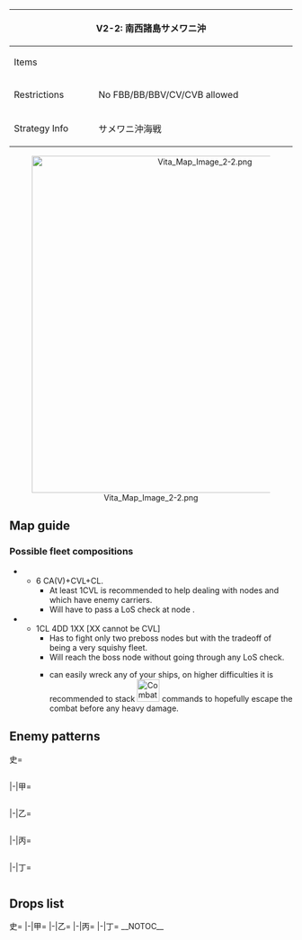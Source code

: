 {| class="article-table" style="width:100%;"
|-
! colspan="2" style="text-align:center;width:70%;" | V2-2: 南西諸島サメワニ沖
| rowspan="3" style="text-align:center;width:30%;" | [[File:Vita Map Banner 2-2.png|400px]]
|-
! Items
| {{Fuel}}
|-
! Restrictions
| No FBB/BB/BBV/CV/CVB allowed
|-
! Strategy Info
|サメワニ沖海戦
|南西諸島サメワニ沖に多方面から集結した深海棲艦寄せ集め<br>艦隊の存在を確認した。同敵艦隊を捕捉、これを撃滅せよ！
|}
<center>[[File:Vita Map Image 2-2.png|600px]]</center>
==Map guide==
{{Map/Branching
|id = V2-2
|A -> C =
Otherwise, route to C.
|A -> B/empty =* Meet any of the following requirements:
** Fleet flagship is a CL, DD ≧ 3, and CA ≦ 2.
** CL ≧ 1 and DD ≧ 4
|A -> C = * Do not meet the requirements for B
|D -> F = * Do not meet the requirements for E
|D -> E/resource = * Meet '''all''' of the following requirements:
** CL ≧ 1 and DD ≧ 4
** CVL = 0
|F -> G/empty = *Meet any of the following requirements:
** SS(V) ≧ 4
** Fail the LoS check
|F -> H = * Do not meet the requirements for G
}}

===Possible fleet compositions===
*{{Event/Route|A|red|C|red|F|red|H|red}}
**6 CA(V)+CVL+CL.
***At least 1CVL is recommended to help dealing with nodes {{Event/Route|C|red}} and {{Event/Route|F|red}} which have enemy carriers.
***Will have to pass a LoS check at node {{Event/Route|F|red}}.
*{{Event/Route|A|red|B|blue|D|red|E|green|H|red}}
**1CL 4DD 1XX [XX cannot be CVL]
***Has to fight only two preboss nodes but with the tradeoff of being a very squishy fleet.
***Will reach the boss node without going through any LoS check.
***{{Event/Route|D|red}} can easily wreck any of your ships, on higher difficulties it is recommended to stack [[File:Combat command (4).png|40px]] commands to hopefully escape the combat before any heavy damage.

==Enemy patterns==
<tabber>史=
<div class="scrollable" style="width:800px;max-height:400px;overflow:auto;">
{{Map/Nodes|name=哨戒艦隊
|A
|Normal/BaseXP
|{{Formation|Line Ahead}}
|160
|601
|554
|554
|576
|576
|576
|-
|A
|Normal/BaseXP
|{{Formation|Line Ahead}}{{Formation|Double Line}}
|120
|555
|554
|554
|576
|575
|575
|-
}}
{{Map/Nodes|name=前衛部隊
|C
|Normal/BaseXP
|{{Formation|Double Line}}{{Formation|Diamond}}
|160
|560
|555
|555
|577
|577
|535
|-
|C
|Normal/BaseXP
|{{Formation|Diamond}}
|140
|560
|555
|554
|576
|576
|532
|-
}}
{{Map/Nodes|name=水上打撃部隊
|D
|Normal/BaseXP
|{{Formation|Line Ahead}}
|200
|601
|559
|559
|543
|576
|576
|-
|D
|Normal/BaseXP
|{{Formation|Line Ahead}}{{Formation|Double Line}}
|180
|543
|559
|559
|555
|575
|575
|-
}}
{{Map/Nodes|name=緊急派遣任務部隊
|F
|Normal/BaseXP
|{{Formation|Double Line}}{{Formation|Diamond}}
|200
|579
|527
|527
|592
|575
|575
|-
|F
|Normal/BaseXP
|{{Formation|Diamond}}
|180
|579
|527
|527
|591
|575
|575
|-
|F
|Normal/BaseXP
|{{Formation|Diamond}}
|170
|528
|527
|527
|591
|575
|575
|-
}}
{{Map/Nodes|name=方面主力艦隊
|G
|Boss/BaseXP
|{{Formation|Line Ahead}}
|300
|566
|595
|595
|555
|576
|576
|-
|G
|Boss/BaseXP
|{{Formation|Line Ahead}}
|300
|566
|595
|595
|576
|576
|576
|-
|G
|Boss/BaseXP
|{{Formation|Line Ahead}}
|280
|555
|595
|595
|576
|575
|575
|-
}}
</div> <!-- overflow -->
|-|甲=
<div class="scrollable" style="width:800px;max-height:400px;overflow:auto;">
{{Map/Nodes|name=哨戒艦隊
|A
|Normal/BaseXP
|{{Formation|Line Ahead}}{{Formation|Double Line}}
|120
|555
|554
|554
|576
|575
|575
|-
|A
|Normal/BaseXP
|{{Formation|Line Ahead}}{{Formation|Double Line}}
|95
|555
|554
|518
|576
|501
|501
|-
}}
{{Map/Nodes|name=前衛部隊
|C
|Normal/BaseXP
|{{Formation|Diamond}}
|140
|560
|555
|554
|576
|576
|532
|-
|C
|Normal/BaseXP
|{{Formation|Double Line}}{{Formation|Diamond}}
|120
|560
|555
|554
|575
|575
|530
|-
}}
{{Map/Nodes|name=水上打撃部隊
|D
|Normal/BaseXP
|{{Formation|Line Ahead}}{{Formation|Double Line}}
|180
|543
|559
|559
|555
|575
|575
|-
|D
|Normal/BaseXP
|{{Formation|Double Line}}
|170
|543
|559
|559
|519
|575
|575
|-
|D
|Normal/BaseXP
|{{Formation|Double Line}}
|150
|542
|521
|521
|519
|575
|575
|-
}}
{{Map/Nodes|name=緊急派遣任務部隊
|F
|Normal/BaseXP
|{{Formation|Diamond}}
|180
|579
|527
|527
|591
|575
|575
|-
|F
|Normal/BaseXP
|{{Formation|Diamond}}
|170
|528
|527
|527
|591
|575
|575
|-
|F
|Normal/BaseXP
|{{Formation|Diamond}}
|140
|528
|522
|522
|591
|575
|575
|-
|F
|Normal/BaseXP
|{{Formation|Diamond}}
|120
|528
|522
|522
|591
|501
|501
|-
}}
{{Map/Nodes|name=方面主力艦隊
|G
|Boss/BaseXP
|{{Formation|Line Ahead}}{{Formation|Double Line}}
|280
|555
|595
|595
|576
|575
|575
|-
|G
|Boss/BaseXP
|{{Formation|Double Line}}
|220
|555
|594
|594
|576
|575
|575
|-
}}
</div> <!-- overflow -->
|-|乙=
<div class="scrollable" style="width:800px;max-height:400px;overflow:auto;">
{{Map/Nodes|name=哨戒艦隊
|A
|Normal/BaseXP
|{{Formation|Line Ahead}}{{Formation|Double Line}}
|95
|555
|554
|518
|576
|501
|501
|-
|A
|Normal/BaseXP
|{{Formation|Line Ahead}}{{Formation|Double Line}}
|75
|555
|518
|576
|501
|501
|-
|A
|Normal/BaseXP
|{{Formation|Line Ahead}}
|60
|519
|518
|575
|501
|501
|-
}}
{{Map/Nodes|name=前衛部隊
|C
|Normal/BaseXP
|{{Formation|Double Line}}{{Formation|Diamond}}
|120
|560
|555
|554
|575
|575
|530
|-
|C
|Normal/BaseXP
|{{Formation|Double Line}}{{Formation|Diamond}}
|80
|523
|519
|518
|575
|575
|-
|C
|Normal/BaseXP
|{{Formation|Double Line}}
|60
|523
|519
|501
|501
|-
|C
|Normal/BaseXP
|{{Formation|Diamond}}
|40
|526
|518
|501
|501
|-
}}
{{Map/Nodes|name=水上打撃部隊
|D
|Normal/BaseXP
|{{Formation|Double Line}}
|170
|543
|559
|559
|519
|575
|575
|-
|D
|Normal/BaseXP
|{{Formation|Double Line}}
|150
|542
|521
|521
|519
|575
|575
|-
|D
|Normal/BaseXP
|{{Formation|Double Line}}
|130
|542
|521
|521
|506
|501
|501
|-
|D
|Normal/BaseXP
|{{Formation|Double Line}}
|110
|541
|521
|521
|501
|501
|501
|-
}}
{{Map/Nodes|name=緊急派遣任務部隊
|F
|Normal/BaseXP
|{{Formation|Diamond}}
|140
|528
|522
|522
|591
|575
|575
|-
|F
|Normal/BaseXP
|{{Formation|Diamond}}
|120
|528
|522
|522
|591
|501
|501
|-
|F
|Normal/BaseXP
|{{Formation|Double Line}}
|100
|528
|522
|522
|575
|501
|501
|-
|F
|Normal/BaseXP
|{{Formation|Double Line}}
|90
|525
|522
|522
|501
|501
|-
}}
{{Map/Nodes|name=方面主力艦隊
|G
|Boss/BaseXP
|{{Formation|Double Line}}
|220
|555
|594
|594
|576
|575
|575
|-
|G
|Boss/BaseXP
|{{Formation|Double Line}}
|200
|555
|594
|594
|576
|501
|501
|-
|G
|Boss/BaseXP
|{{Formation|Double Line}}
|170
|594
|594
|576
|501
|501
|501
|-
|G
|Boss/BaseXP
|{{Formation|Double Line}}
|140
|527
|522
|576
|501
|501
|501
|-
}}
</div> <!-- overflow -->
|-|丙=
<div class="scrollable" style="width:800px;max-height:400px;overflow:auto;">
{{Map/Nodes|name=哨戒艦隊
|A
|Normal/BaseXP
|{{Formation|Line Ahead}}{{Formation|Double Line}}
|75
|555
|518
|576
|501
|501
|-
|A
|Normal/BaseXP
|{{Formation|Line Ahead}}
|60
|519
|518
|575
|501
|501
|-
|A
|Normal/BaseXP
|{{Formation|Double Line}}
|60
|518
|575
|501
|501
|501
|-
}}
{{Map/Nodes|name=前衛部隊
|C
|Normal/BaseXP
|{{Formation|Double Line}}{{Formation|Diamond}}
|80
|523
|519
|518
|575
|575
|-
|C
|Normal/BaseXP
|{{Formation|Double Line}}
|60
|523
|519
|501
|501
|-
|C
|Normal/BaseXP
|{{Formation|Diamond}}
|40
|526
|518
|501
|501
|-
}}
{{Map/Nodes|name=水上打撃部隊
|D
|Normal/BaseXP
|{{Formation|Double Line}}
|130
|542
|521
|521
|506
|501
|501
|-
|D
|Normal/BaseXP
|{{Formation|Double Line}}
|110
|541
|521
|521
|501
|501
|501
|-
|D
|Normal/BaseXP
|{{Formation|Double Line}}
|90
|541
|508
|508
|501
|501
|501
|-
}}
{{Map/Nodes|name=緊急派遣任務部隊
|F
|Normal/BaseXP
|{{Formation|Double Line}}
|100
|528
|522
|522
|575
|501
|501
|-
|F
|Normal/BaseXP
|{{Formation|Double Line}}
|90
|525
|522
|522
|501
|501
|-
|F
|Normal/BaseXP
|{{Formation|Diamond}}
|75
|525
|522
|501
|501
|-
}}
{{Map/Nodes|name=方面主力艦隊
|G
|Boss/BaseXP
|{{Formation|Double Line}}
|200
|555
|594
|594
|576
|501
|501
|-
|G
|Boss/BaseXP
|{{Formation|Double Line}}
|170
|594
|594
|576
|501
|501
|501
|-
|G
|Boss/BaseXP
|{{Formation|Double Line}}
|140
|527
|522
|576
|501
|501
|501
|-
|G
|Boss/BaseXP
|{{Formation|Double Line}}
|120
|527
|522
|501
|501
|501
|-
}}
</div> <!-- overflow -->
|-|丁=
<div class="scrollable" style="width:800px;max-height:400px;overflow:auto;">
{{Map/Nodes|name=哨戒艦隊
|A
|Normal/BaseXP
|{{Formation|Line Ahead}}
|60
|519
|518
|575
|501
|501
|-
|A
|Normal/BaseXP
|{{Formation|Double Line}}
|60
|518
|575
|501
|501
|501
|-
}}
{{Map/Nodes|name=前衛部隊
|C
|Normal/BaseXP
|{{Formation|Double Line}}
|60
|523
|519
|501
|501
|-
|C
|Normal/BaseXP
|{{Formation|Diamond}}
|40
|526
|518
|501
|501
|-
}}
{{Map/Nodes|name=水上打撃部隊
|D
|Normal/BaseXP
|{{Formation|Double Line}}
|90
|541
|508
|508
|501
|501
|501
|-
|D
|Normal/BaseXP
|{{Formation|Double Line}}
|80
|541
|508
|508
|501
|501
|-
}}
{{Map/Nodes|name=緊急派遣任務部隊
|F
|Normal/BaseXP
|{{Formation|Double Line}}
|90
|525
|522
|522
|501
|501
|-
|F
|Normal/BaseXP
|{{Formation|Diamond}}
|75
|525
|522
|501
|501
|-
}}
{{Map/Nodes|name=方面主力艦隊
|G
|Boss/BaseXP
|{{Formation|Double Line}}
|140
|527
|522
|576
|501
|501
|501
|-
|G
|Boss/BaseXP
|{{Formation|Double Line}}
|120
|527
|522
|501
|501
|501
|-
}}
</div> <!-- overflow -->
</tabber>

==Drops list==
<tabber>史=
{{Map/Drops
|regular = true
|no_legend = true
|filter_button = true
|nodes =  A, C, D, F, G
|boss = G
|{{ShipFrom|181}} : F,
|{{ShipFrom|405}} : F,
|{{ShipFrom|62}} : F,
|{{ShipFrom|63}} : F,
|{{ShipFrom|64}} : F,
|{{ShipFrom|65}} : F,
|{{ShipFrom|76}} : F,
|{{ShipFrom|55}} : F,
|{{ShipFrom|56}} : D, F,
|{{ShipFrom|43}} : C, D, F, G
|{{ShipFrom|44}} : C, D, F, G
|{{ShipFrom|45}} : C, D, F, G
|{{ShipFrom|46}} : C, D, F, G
|{{ShipFrom|36}} : C, D, F, G
|{{ShipFrom|37}} : A, C, D, F, G
|{{ShipFrom|15}} : A, C, D, F, G
|{{ShipFrom|94}} : A, C, D, F, G
|{{ShipFrom|16}} : A, C, D, F, G
|{{ShipFrom|14}} : A, C, D, F, G
|{{ShipFrom|35}} : G
}}
|-|甲=
{{Map/Drops
|regular = true
|no_legend = true
|filter_button = true
|nodes =  A, C, D, F, G
|boss = G
|{{ShipFrom|405}} : F,
|{{ShipFrom|62}} : F,
|{{ShipFrom|63}} : F,
|{{ShipFrom|64}} : F,
|{{ShipFrom|65}} : F,
|{{ShipFrom|76}} : F,
|{{ShipFrom|55}} : D, F, G
|{{ShipFrom|56}} : C, D, F,
|{{ShipFrom|43}} : A, C, D, F, G
|{{ShipFrom|44}} : C, D, F, G
|{{ShipFrom|45}} : C, D, F, G
|{{ShipFrom|46}} : C, D, F, G
|{{ShipFrom|36}} : A, C, D, F, G
|{{ShipFrom|37}} : A, C, D, F, G
|{{ShipFrom|15}} : A, C, D, F, G
|{{ShipFrom|94}} : A, C, D, F, G
|{{ShipFrom|16}} : A, C, D, F, G
|{{ShipFrom|14}} : A, C, D, F, G
|{{ShipFrom|35}} : G
}}
|-|乙=
{{Map/Drops
|regular = true
|no_legend = true
|filter_button = true
|nodes =  A, C, D, F, G
|boss = G
|{{ShipFrom|405}} : F,
|{{ShipFrom|62}} : F,
|{{ShipFrom|63}} : F,
|{{ShipFrom|64}} : F,
|{{ShipFrom|65}} : D, F,
|{{ShipFrom|76}} : C, D, F,
|{{ShipFrom|55}} : C, D, F, G
|{{ShipFrom|56}} : C, D, F,
|{{ShipFrom|43}} : A, C, D, F, G
|{{ShipFrom|44}} : A, C, D, F, G
|{{ShipFrom|45}} : A, C, D, F, G
|{{ShipFrom|46}} : A, C, D, F, G
|{{ShipFrom|36}} : A, C, D, F, G
|{{ShipFrom|37}} : A, C, D, F, G
|{{ShipFrom|15}} : A, C, D, F, G
|{{ShipFrom|94}} : A, C, D, F, G
|{{ShipFrom|16}} : A, C, D, F, G
|{{ShipFrom|14}} : A, C, D, F, G
|{{ShipFrom|35}} : G
}}
|-|丙=
{{Map/Drops
|regular = true
|no_legend = true
|filter_button = true
|nodes =  A, C, D, F, G
|boss = G
|{{ShipFrom|62}} : F,
|{{ShipFrom|63}} : F,
|{{ShipFrom|64}} : D, F,
|{{ShipFrom|65}} : D, F,
|{{ShipFrom|76}} : C, D, F,
|{{ShipFrom|55}} : C, D, F, G
|{{ShipFrom|56}} : C, D, F,
|{{ShipFrom|43}} : A, C, D, F, G
|{{ShipFrom|44}} : A, C, D, F, G
|{{ShipFrom|45}} : A, C, D, F, G
|{{ShipFrom|46}} : A, C, D, F, G
|{{ShipFrom|36}} : A, C, D, F, G
|{{ShipFrom|37}} : A, C, D, F, G
|{{ShipFrom|15}} : A, C, D, F, G
|{{ShipFrom|94}} : A, C, D, F, G
|{{ShipFrom|16}} : A, C, D, F, G
|{{ShipFrom|14}} : A, C, D, F, G
|{{ShipFrom|35}} : G
}}
|-|丁=
{{Map/Drops
|regular = true
|no_legend = true
|filter_button = true
|nodes =  A, C, D, F, G
|boss = G
|{{ShipFrom|63}} : F,
|{{ShipFrom|64}} : D, F,
|{{ShipFrom|65}} : D, F,
|{{ShipFrom|76}} : C, D, F,
|{{ShipFrom|55}} : C, D, F, G
|{{ShipFrom|56}} : C, D, F,
|{{ShipFrom|43}} : A, C, D, F, G
|{{ShipFrom|44}} : A, C, D, F, G
|{{ShipFrom|45}} : A, C, D, F, G
|{{ShipFrom|46}} : A, C, D, F, G
|{{ShipFrom|36}} : A, C, D, F, G
|{{ShipFrom|37}} : A, C, D, F, G
|{{ShipFrom|15}} : A, C, D, F, G
|{{ShipFrom|94}} : A, C, D, F, G
|{{ShipFrom|16}} : A, C, D, F, G
|{{ShipFrom|14}} : A, C, D, F, G
|{{ShipFrom|35}} : G
}}
</tabber>
__NOTOC__